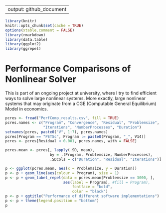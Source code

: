 
---
output: github_document
---

```r
library(knitr)
knitr::opts_chunk$set(cache = TRUE)
options(xtable.comment = FALSE)
library(rmarkdown)
library(data.table)
library(ggplot2)
library(ggrepel)
```

Performance Comparisons of Nonlinear Solver
====================

This is part of an ongoing project at university, where I try to find
efficient ways to solve large nonlinear systems. More exactly, large
nonlinear systems that may originate from a CGE (Computable General
Equilibrium) Model in economics.


```r
pcres <- fread("PerfComp_results.csv", fill = TRUE)
pcres.names <- c("Program", "Convergence", "Residual", "Problemsize",
                 "Iterations", "NumberProcesses", "Duration")
setnames(pcres, paste0("V", 1:7), pcres.names)
pcres[Program == "PETSc", Program := paste0(Program, "_", V14)]
pcres <- pcres[Residual < 0.001, pcres.names, with = FALSE]

pcres.mean <- pcres[, lapply(.SD, mean),
                    by = .(Program, Problemsize, NumberProcesses),
                    .SDcols = c("Duration", "Residual", "Iterations")]
```

```r
p <- ggplot(pcres.mean, aes(x = Problemsize, y = Duration))
p <- p + geom_line(aes(colour = Program), size = 1)
p <- p + geom_label_repel(data = pcres.mean[Problemsize == 3000, ],
                          aes(label = Program), #fill = Program),
                              fontface = "bold",
                              color = "black")
p <- p + ggtitle("Performance of different software implementations")
p <- p + theme(legend.position = "bottom")
p
```
